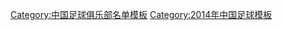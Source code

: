 {{Football squad with groups
|name=2014年中甲分类名单日之泉
|bgcolor=#FFFFFF
|bordercolor=#00A600
|textcolor=#00A600
|title=[[广东日之泉足球俱乐部|<span style="color:#00A600">广东日之泉</span>]] — [[2014年中国足球甲级联赛|<span style="color:#00A600">2014年</span>]][[中国足球甲级联赛|<span style="color:#00A600">中甲联赛第 13 名</span>]]
|group1=全年参赛球员
|list1=<div>
{{Football squad2 player|no=1|name=[[余勇喆]]}}
{{Football squad2 player|no=2|name=[[苏镜宇]]}}
{{Football squad2 player|no=3|name=[[刘盛]]}}
{{Football squad2 player|no=4|name=[[郭子超]]}}
{{Football squad2 player|no=5|name={{flagicon|URU}} [[卡洛斯·安德雷斯·加西亚|卡洛斯]]}}
{{Football squad2 player|no=7|name=[[黄浩轩]]}}
{{Football squad2 player|no=8|name=[[王强 (足球运动员)|王强]]}}
{{Football squad2 player|no=9|name=[[魏景星]]}}
{{Football squad2 player|no=11|name=[[杨斌 (足球运动员)|杨斌]]}}
{{Football squad2 player|no=12|name=[[潘伟明]]}}
{{Football squad2 player|no=13|name=[[涂小朗]]}}
{{Football squad2 player|no=14|name={{flagicon|CMR}} [[马哈马·阿瓦尔|阿瓦尔]]}}
{{Football squad2 player|no=15|name=[[赵黄]]}}
{{Football squad2 player|no=16|name=[[李健 (1989年)|李健]]}}
{{Football squad2 player|no=17|name=[[余剑锋]]}}
{{Football squad2 player|no=19|name=[[牛犇 (足球运动员)|牛犇]]}}
{{Football squad2 player|no=20|name=[[朱聪 (足球运动员)|朱聪]]}}
{{Football squad2 player|no=21|name=[[涂东旭]]}}
{{Football squad2 player|no=22|name=[[叶伟超]]}}
{{Football squad2 player|no=23|name=[[廖均健]]}}
{{Football squad2 player|no=24|name=[[黄成帅]]}}
{{Football squad2 player|no=26|name=[[刘涛 (足球运动员)|刘涛]]}}
{{Football squad2 player|no=27|name=[[钟炬展]]}}
{{Football squad2 player|no=28|name=[[崔宁]]}}
{{Football squad2 player|no=30|name=[[梁华]]}}
{{Football squad2 player|no=32|name=[[沈烽]]}}
{{Football squad2 player|no=33|name=[[蔡镜源]]}}
{{Football squad2 player|no=38|name=[[熊常清]]}}
{{Football squad2 player|no=39|name=[[叶树文]]}}
</div>
|group2=夏季转入球员
|list2=<div>
{{Football squad2 player|no=25|name={{flagicon|URU}} [[达尼洛·佩纳多|贝纳多]]}}
{{Football squad2 player|no=29|name=[[吴伟安]]}}
{{Football squad2 player|no=31|name=[[曾超]]}}
</div>
|group3=夏季转出球员
|list3=<div>
{{Football squad2 player|no=10|name={{flagicon|SRB}} [[佩塔尔·耶利奇|皮特]]}}
{{Football squad2 player|no=18|name=[[张勇 (1989年)|张勇]]}}
</div>
|group4=主教练
|list4={{flagicon|Chile}} [[摩蘭奴|胡里奥]]（至第 6 轮）；[[冯峰]]（至第 9 轮）；[[麦超]]
}}
<noinclude>
{{DEFAULTSORT:Guangdong Sunray Cave F.C. Squad 2014}}
[[Category:中国足球俱乐部名单模板]]
[[Category:2014年中国足球模板]]
</noinclude>